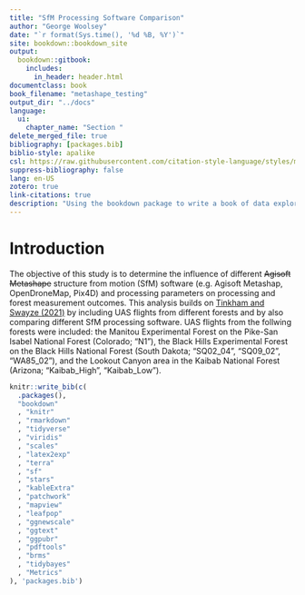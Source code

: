 ```yaml
--- 
title: "SfM Processing Software Comparison"
author: "George Woolsey"
date: "`r format(Sys.time(), '%d %B, %Y')`"
site: bookdown::bookdown_site
output: 
  bookdown::gitbook:
    includes:
      in_header: header.html
documentclass: book
book_filename: "metashape_testing"
output_dir: "../docs"
language:
  ui:
    chapter_name: "Section "
delete_merged_file: true
bibliography: [packages.bib]
biblio-style: apalike
csl: https://raw.githubusercontent.com/citation-style-language/styles/master/research-institute-for-nature-and-forest.csl
suppress-bibliography: false
lang: en-US
zotero: true
link-citations: true
description: "Using the bookdown package to write a book of data exploration. The output format for this example is bookdown::gitbook."
---
```


# Introduction

The objective of this study is to determine the influence of different ~~Agisoft Metashape~~ structure from motion (SfM) software (e.g. Agisoft  Metashap, OpenDroneMap, Pix4D) and processing parameters on processing and forest measurement outcomes. This analysis builds on [Tinkham and Swayze (2021)](https://scholar.google.com/scholar?oi=bibs&hl=en&cluster=11260597505702247290) by including UAS flights from different forests and by also comparing different SfM processing software. UAS flights from the follwing forests were included: the Manitou Experimental Forest on the Pike-San Isabel National Forest (Colorado; "N1"), the Black Hills Experimental Forest on the Black Hills National Forest (South Dakota; "SQ02_04", "SQ09_02", "WA85_02"), and the Lookout Canyon area in the Kaibab National Forest (Arizona; "Kaibab_High", "Kaibab_Low").

```r
knitr::write_bib(c(
  .packages(),
  "bookdown"
  , "knitr"
  , "rmarkdown"
  , "tidyverse"
  , "viridis"
  , "scales"
  , "latex2exp"
  , "terra"
  , "sf"
  , "stars"
  , "kableExtra"
  , "patchwork"
  , "mapview"
  , "leafpop"
  , "ggnewscale"
  , "ggtext"
  , "ggpubr"
  , "pdftools"
  , "brms"
  , "tidybayes"
  , "Metrics"
), 'packages.bib')
```
